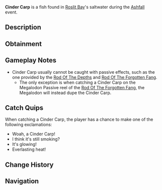 {{FishInfobox
|image          = Cinder Carp.png
|rarity         = Limited
|event          = Ashfall
|sea            = First Sea
|location       = [[Ashfall]]
|sublocation    = 
|sources        = Fishing Rod
|nopassive      = 1
|radar_location = 
|xp             = 275
|weather        = Clear
|time           = 
|season         = 
|bait           = Minnow
|base_weight    = 8
|base_value     = 600
|weight_range   = 3
|base_chance    = 0.0005
|base_resil     = 60
}}
'''Cinder Carp''' is a {{Rarity|Limited}} fish found in [[Roslit Bay]]'s saltwater during the [[Ashfall]] event.

== Description ==
{{Description|Despite its small size, the Cinder Carp packs incomprehensible heat.|Bestiary Entry}}

== Obtainment ==
{{Description|Only can be caught during Ashfall.|Bestiary Hint}}
{{Fish Availability|
Roslit Bay/Ashfall
|top_rods      = 
Flimsy Rod\70597.95\209134.75;
Training Rod\69365.31\230166.42;
Leviathan's Fang Rod\50392.25\318313.68;
Ethereal Prism Rod\49160.93\265154.91;
Seraphic Rod\47276.41\267827.58;
Resourceful Rod\37720.05\219556.97;
Firefly Rod\38594.5\325885.31;
Fast Rod\36103.92\297594.55;
Rapid Rod\41393.1\292409.76;
No-Life Rod\46681.13\276200.11;
Rod Of The Forgotten Fang\44270.47\263750.01;
Trident Rod\44174.98\275298.17;
Free Spirit Rod\42805.71\266764.93;
Challenger's Rod\42728.69\251132.8;
Rod Of The Depths\39834\235547.24;
Rod Of The Exalted One\39248.08\229350.33;
Zeus Rod\38964.04\235353.45;
Verdant Shear Rod\38251.56\236120.82;
Blazebringer Rod\36979.16\223364.26;
Depthseeker Rod\35100.54\218299.1;
Avalanche Rod\31687.29\197670;
Volcanic Rod\30359.53\183379.89;
Steady Rod\13614.5\65431.04
|recommended   = Training Rod
}}

== Gameplay Notes ==
* Cinder Carp usually cannot be caught with passive effects, such as the one provided by the [[Rod Of The Depths]] and [[Rod Of The Forgotten Fang]].
** The only exception is when catching a Cinder Carp on the Megalodon Passive reel of the [[Rod Of The Forgotten Fang]], the Megalodon will instead dupe the Cinder Carp.

== Catch Quips ==
When catching a Cinder Carp, the player has a chance to make one of the following exclamations:
* Woah, a Cinder Carp!
* I think it's still smoking?
* It's glowing!
* Everlasting heat!

== Change History ==
{{Change History|{{subst:Current Version}}}}

== Navigation ==
{{Fish Navbox|Ashfall}}